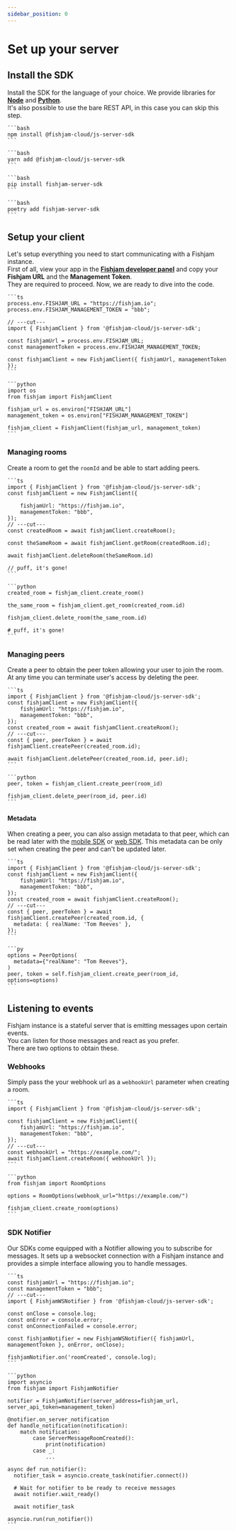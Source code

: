 ```yaml
---
sidebar_position: 0
---
```



# Set up your server

## Install the SDK

Install the SDK for the language of your choice. We provide libraries for [**Node**](https://github.com/fishjam-cloud/js-server-sdk) and [**Python**](https://github.com/fishjam-cloud/python-server-sdk).  
It's also possible to use the bare REST API, in this case you can skip this step.

<Tabs groupId="sdk">
  <TabItem value="npm" label="NPM">
  
    ```bash
    npm install @fishjam-cloud/js-server-sdk
    ```

  </TabItem>

  <TabItem value="yarn" label="YARN">

    ```bash
    yarn add @fishjam-cloud/js-server-sdk
    ```

  </TabItem>

  <TabItem value="pip" label="PIP">

    ```bash
    pip install fishjam-server-sdk
    ```

  </TabItem>

  <TabItem value="poetry" label="POETRY">

    ```bash
    poetry add fishjam-server-sdk
    ```

  </TabItem>
</Tabs>

## Setup your client

Let's setup everything you need to start communicating with a Fishjam instance.  
First of all, view your app in the [**Fishjam developer panel**](https://fishjam.io/app) and copy your **Fishjam URL** and the **Management Token**.  
They are required to proceed. Now, we are ready to dive into the code.

<Tabs groupId="language">
  <TabItem value="ts" label="Typescript">
  
    ```ts
    process.env.FISHJAM_URL = "https://fishjam.io";
    process.env.FISHJAM_MANAGEMENT_TOKEN = "bbb";

    // ---cut---
    import { FishjamClient } from '@fishjam-cloud/js-server-sdk';

    const fishjamUrl = process.env.FISHJAM_URL;
    const managementToken = process.env.FISHJAM_MANAGEMENT_TOKEN;

    const fishjamClient = new FishjamClient({ fishjamUrl, managementToken });
    ```

  </TabItem>

  <TabItem value="python" label="Python">

    ```python
    import os
    from fishjam import FishjamClient

    fishjam_url = os.environ["FISHJAM_URL"]
    management_token = os.environ["FISHJAM_MANAGEMENT_TOKEN"]

    fishjam_client = FishjamClient(fishjam_url, management_token)
    ```

  </TabItem>
</Tabs>

### Managing rooms

Create a room to get the `roomId` and be able to start adding peers.

<Tabs groupId="language">
  <TabItem value="ts" label="Typescript">
  
    ```ts
    import { FishjamClient } from '@fishjam-cloud/js-server-sdk';
    const fishjamClient = new FishjamClient({

        fishjamUrl: "https://fishjam.io",
        managementToken: "bbb",
    });
    // ---cut---
    const createdRoom = await fishjamClient.createRoom();

    const theSameRoom = await fishjamClient.getRoom(createdRoom.id);

    await fishjamClient.deleteRoom(theSameRoom.id)

    // puff, it's gone!
    ```

  </TabItem>

  <TabItem value="python" label="Python">

    ```python
    created_room = fishjam_client.create_room()

    the_same_room = fishjam_client.get_room(created_room.id)

    fishjam_client.delete_room(the_same_room.id)

    # puff, it's gone!
    ```

  </TabItem>

 </Tabs>

### Managing peers

Create a peer to obtain the peer token allowing your user to join the room.
At any time you can terminate user's access by deleting the peer.

<Tabs groupId="language">
  <TabItem value="ts" label="Typescript">
  
    ```ts
    import { FishjamClient } from '@fishjam-cloud/js-server-sdk';
    const fishjamClient = new FishjamClient({
        fishjamUrl: "https://fishjam.io",
        managementToken: "bbb",
    });
    const created_room = await fishjamClient.createRoom();
    // ---cut---
    const { peer, peerToken } = await fishjamClient.createPeer(created_room.id);

    await fishjamClient.deletePeer(created_room.id, peer.id);
    ```

  </TabItem>

  <TabItem value="python" label="Python">

    ```python
    peer, token = fishjam_client.create_peer(room_id)

    fishjam_client.delete_peer(room_id, peer.id)
    ```

  </TabItem>

 </Tabs>

#### Metadata

When creating a peer, you can also assign metadata to that peer, which can be read later with the [mobile SDK](../../how-to/react-native/metadata-and-broadcasting)
or [web SDK](../../how-to/react/metadata). This metadata can be only set when creating the peer and can't be updated later.

<Tabs groupId="language">
  <TabItem value="ts" label="Typescript">
  
    ```ts
    import { FishjamClient } from '@fishjam-cloud/js-server-sdk';
    const fishjamClient = new FishjamClient({
        fishjamUrl: "https://fishjam.io",
        managementToken: "bbb",
    });
    const created_room = await fishjamClient.createRoom();
    // ---cut---
    const { peer, peerToken } = await fishjamClient.createPeer(created_room.id, {
      metadata: { realName: 'Tom Reeves' },
    });
    ```

  </TabItem>

  <TabItem value="python" label="Python">

    ```py
    options = PeerOptions(
      metadata={"realName": "Tom Reeves"},
    )
    peer, token = self.fishjam_client.create_peer(room_id, options=options)
    ```

  </TabItem>
</Tabs>

## Listening to events

Fishjam instance is a stateful server that is emitting messages upon certain events.  
You can listen for those messages and react as you prefer.  
There are two options to obtain these.

### Webhooks

Simply pass the your webhook url as a `webhookUrl` parameter when creating a room.

<Tabs groupId="language">
  <TabItem value="ts" label="Typescript">
  
    ```ts
    import { FishjamClient } from '@fishjam-cloud/js-server-sdk';

    const fishjamClient = new FishjamClient({
        fishjamUrl: "https://fishjam.io",
        managementToken: "bbb",
    });
    // ---cut---
    const webhookUrl = "https://example.com/";
    await fishjamClient.createRoom({ webhookUrl });
    ```

  </TabItem>

  <TabItem value="python" label="Python">

    ```python
    from fishjam import RoomOptions

    options = RoomOptions(webhook_url="https://example.com/")

    fishjam_client.create_room(options)
    ```

  </TabItem>

</Tabs>

### SDK Notifier

Our SDKs come equipped with a Notifier allowing you to subscribe for messages.
It sets up a websocket connection with a Fishjam instance and provides a simple interface allowing you to handle messages.

<Tabs groupId="language">
  <TabItem value="ts" label="Typescript">
  
    ```ts
    const fishjamUrl = "https://fishjam.io";
    const managementToken = "bbb";
    // ---cut---
    import { FishjamWSNotifier } from '@fishjam-cloud/js-server-sdk';

    const onClose = console.log;
    const onError = console.error;
    const onConnectionFailed = console.error;

    const fishjamNotifier = new FishjamWSNotifier({ fishjamUrl, managementToken }, onError, onClose);

    fishjamNotifier.on('roomCreated', console.log);
    ```

  </TabItem>

  <TabItem value="python" label="Python">

    ```python
    import asyncio
    from fishjam import FishjamNotifier

    notifier = FishjamNotifier(server_address=fishjam_url, server_api_token=management_token)

    @notifier.on_server_notification
    def handle_notification(notification):
        match notification:
            case ServerMessageRoomCreated():
                print(notification)
            case _:
                ...

    async def run_notifier():
      notifier_task = asyncio.create_task(notifier.connect())

      # Wait for notifier to be ready to receive messages
      await notifier.wait_ready()

      await notifier_task

    asyncio.run(run_notifier())
    ```

  </TabItem>

</Tabs>

